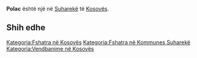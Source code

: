 {{Fshat në 
 | Emri                = Polac
 | EmriAlt                = 
 | NAME_SHORT_FORM=      
 | NAME_GENERIC=      
 | NAME_SORT_NAME_RO=      POLAC
 | FULL_NAME_RO = Polac
 | FULL_NAME_ND_RO=Polac
 | SORT_NAME_RG=POLAC
 | FULL_NAME_RG=Polac
 | FULL_NAME_ND_RG=Polac
 | SRP_NAME_SHORT_FORM=      
 | SRP_NAME_GENERIC=      
 | SRP_NAME_SORT_NAME_RO=      
 | SRP_FULL_NAME_RO = 
 | SRP_FULL_NAME_ND_RO=
 | SRP_SORT_NAME_RG=
 | SRP_FULL_NAME_RG=
 | SRP_FULL_NAME_ND_RG=
 | Emri (Rasa dhanore) = 
 | Figura              = 
 | Shteti              = Kosovo
 | Komuna              = Suharekë
 | Kodi postar         = 
 | Sipërfaqja          = 

 | Popullsia           = 

 | Regj. i popullsisë  = 
 | Dend. e popullsisë  = 
 | Faqja zyrtare       = 
 <!--- Koordinatat ----> 
 | Gjerësia            = 42.729444
 | Gjatësia            = 20.832778
 | Lartësia            = 
}}
'''Polac''' është një [[]] në [[Suharekë]] të [[Kosovës]].

<!-- == Gjeografia == -->
<!-- == Historia == -->
<!-- == Demografia == -->
== Shih edhe ==
{{Komuna Suharekë}}
{{Kosovo-Administrata-Cung}}

[[Kategoria:Fshatra në Kosovës]]
[[Kategoria:Fshatra në Kommunes Suharekë]]
[[Kategoria:Vendbanime në Kosovës]]